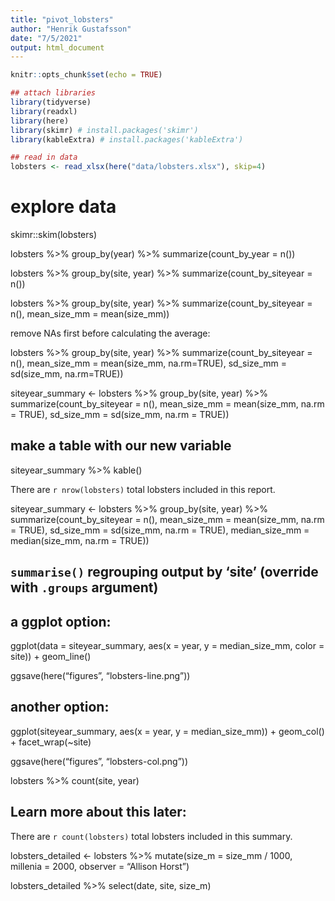 ```yaml
---
title: "pivot_lobsters"
author: "Henrik Gustafsson"
date: "7/5/2021"
output: html_document
---
```


```r
knitr::opts_chunk$set(echo = TRUE)

## attach libraries
library(tidyverse)
library(readxl)
library(here)
library(skimr) # install.packages('skimr')
library(kableExtra) # install.packages('kableExtra')

## read in data
lobsters <- read_xlsx(here("data/lobsters.xlsx"), skip=4)

```



# explore data
skimr::skim(lobsters)


lobsters %>%
  group_by(year) %>%
  summarize(count_by_year = n())

lobsters %>%
  group_by(site, year) %>%
  summarize(count_by_siteyear =  n())

lobsters %>%
  group_by(site, year) %>%
  summarize(count_by_siteyear =  n(),
            mean_size_mm = mean(size_mm))


remove NAs first before calculating the average:

lobsters %>%
  group_by(site, year) %>%
  summarize(count_by_siteyear =  n(), 
            mean_size_mm = mean(size_mm, na.rm=TRUE), 
            sd_size_mm = sd(size_mm, na.rm=TRUE))


siteyear_summary <- lobsters %>%
  group_by(site, year) %>%
  summarize(count_by_siteyear =  n(), 
            mean_size_mm = mean(size_mm, na.rm = TRUE), 
            sd_size_mm = sd(size_mm, na.rm = TRUE))


## make a table with our new variable
siteyear_summary %>%
  kable()
  


There are `r nrow(lobsters)` total lobsters included in this report.




siteyear_summary <- lobsters %>%
  group_by(site, year) %>%
  summarize(count_by_siteyear =  n(), 
            mean_size_mm = mean(size_mm, na.rm = TRUE), 
            sd_size_mm = sd(size_mm, na.rm = TRUE), 
            median_size_mm = median(size_mm, na.rm = TRUE))

## `summarise()` regrouping output by 'site' (override with `.groups` argument)

## a ggplot option:
ggplot(data = siteyear_summary, aes(x = year, y = median_size_mm, color = site)) +
  geom_line()
  
  
ggsave(here("figures", "lobsters-line.png"))

## another option:
ggplot(siteyear_summary, aes(x = year, y = median_size_mm)) +
  geom_col() +
  facet_wrap(~site)  

ggsave(here("figures", "lobsters-col.png"))  
  
lobsters %>%
  count(site, year)  

## Learn more about this later:
There are `r count(lobsters)` total lobsters included in this summary.


lobsters_detailed <- lobsters %>%
  mutate(size_m = size_mm / 1000, 
         millenia = 2000,
         observer = "Allison Horst")

lobsters_detailed %>%
  select(date, site, size_m)


